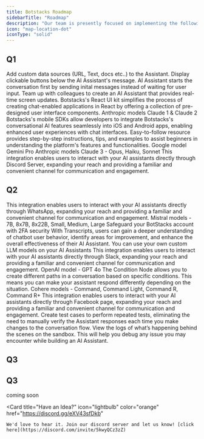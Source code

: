 ```yaml
---
title: Botstacks Roadmap
sidebarTitle: "Roadmap"
description: "Our team is presently focused on implementing the following features:"
icon: "map-location-dot"
iconType: "solid"
---
```


## Q1


<CardGroup cols={1}>

  <Card title="Custom Knowledge Base (Released)" icon="check" color="green">
    Add custom data sources (URL, Text, docs etc..) to the Assistant.
  </Card>

  <Card title="Canned Responses (Relased)" icon="check" color="green">
    Display clickable buttons below the AI Assistant's message.
  </Card>

  <Card title="Alternate Way to Start the Conversation (Released)" icon="check" color="green">
    AI Assistant starts the conversation first by sending inital messages instead of waiting for user input.
  </Card> 
  
  <Card title="AI Assistant Designer Collaboration (Relased)" icon="check" color="green">
    Team up with colleagues to create an AI Assistant that provides real-time screen updates.
  </Card>  

  <Card title="React UI Kit (Relased)" icon="check" color="green">
    Botstacks's React UI kit simplifies the process of creating chat-enabled applications in React by offering a collection of pre-designed user interface components.
  </Card>

  <Card title="Anthropic LLM Models (Relased)" icon="check" color="green">
    Anthropic models Claude 1 & Claude 2
  </Card>

  <Card title="Mobile SDKs (Relased)" icon="check" color="green">
    Botstacks's mobile SDKs allow developers to integrate Botstacks's conversational AI features seamlessly into iOS and Android apps, enabling enhanced user experiences with chat interfaces.
  </Card>

  <Card title="Guided Flow for Beginners (Relased)" icon="check" color="green">
    Easy-to-follow resource provides step-by-step instructions, tips, and examples to assist beginners in understanding the platform's features and functionalities.
  </Card>

  <Card title="Google LLM Model (Relased)" icon="check" color="green">
    Google model Gemini Pro
  </Card>

  <Card title="Anthropic LLM Models (Relased)" icon="check" color="green">
    Anthropic models Claude 3 - Opus, Haiku, Sonnet
  </Card>

  <Card title="Discord Integration (Relased)" icon="check" color="green">
    This integration enables users to interact with your AI assistants directly through Discord Server, expanding your reach and providing a familiar and convenient channel for communication and engagement.
  </Card>

</CardGroup>


## Q2


<CardGroup cols={1}>

  <Card title="WhatsApp Integration (Relased)" icon="check" color="green">
    This integration enables users to interact with your AI assistants directly through WhatsApp, expanding your reach and providing a familiar and convenient channel for communication and engagement.
  </Card>

  <Card title="Mistral LLM Models (Relased)" icon="check" color="green">
    Mistral models - 7B, 8x7B, 8x22B, Small, Medium, Large
  </Card>

  <Card title="2 Factor Authentication (Relased)" icon="check" color="green">
    Safeguard your BotStacks account with 2FA security
  </Card>

  <Card title="Transcripts (Relased)" icon="check" color="green">
    With Transcripts, users can gain a deeper understanding of chatbot user behavior, identify areas for improvement, and enhance the overall effectiveness of their AI Assistant.
  </Card>

  <Card title="Bring Your Own Models (Relased)" icon="check" color="green">
    You can use your own custom LLM models on your AI Assistants
  </Card>

  <Card title="Slack Integration (Relased)" icon="check" color="green">
    This integration enables users to interact with your AI assistants directly through Slack, expanding your reach and providing a familiar and convenient channel for communication and engagement.
  </Card>

  <Card title="OpenAI LLM Models (Relased)" icon="check" color="green">
    OpenAI model - GPT 4o
  </Card>

  <Card title="Condition Node (Relased)" icon="check" color="green">
    The Condition Node allows you to create different paths in a conversation based on specific conditions. This means you can make your assistant respond differently depending on the situation.
  </Card>

  <Card title="Cohere LLM Models (Relased)" icon="check" color="green">
    Cohere models - Command, Command Light, Command R, Command R+
  </Card>

  <Card title="Facebook Messenger Integration (Relased)" icon="check" color="green">
    This integration enables users to interact with your AI assistants directly through Facebook page, expanding your reach and providing a familiar and convenient channel for communication and engagement.
  </Card>

  <Card title="Assistant Test Suite (Relased)" icon="check" color="green">
    Create test cases to perform repeated tests, eliminating the need to manually verify the Assistant responses each time you make changes to the conversation flow.
  </Card>

  <Card title="Sandbox Tracing (Relased)" icon="check" color="green">
    View the logs of what’s happening behind the scenes on the sandbox. This will help you debug any issue you may encounter while building an AI Assistant.
  </Card>

</CardGroup>

## Q3


<CardGroup cols={1}>

  <Card title="LLM multimodal support" icon="Sparkle">
  </Card>

  <Card title="Shareable Prototype" icon="Sparkle">
  </Card>

  <Card title="Assistant analytics" icon="Sparkle">
  </Card>
  
  <Card title="Toolkit for shipping multi-platform solutions" icon="Sparkle">
  </Card> 

  <Card title="Microsoft Teams Integration" icon="Sparkle">
  </Card>

  <Card title="Vern.ai Integration" icon="Sparkle">
  </Card>

  <Card title="Salesforce Integration" icon="Sparkle">
  </Card>

  <Card title="Teams Integration" icon="Sparkle">
  </Card>

  <Card title="Webhook Integration" icon="Sparkle">
  </Card>

  <Card title="Error Tracing" icon="Sparkle">
  </Card>
  
</CardGroup>

## Q3

coming soon
<br />

<Card 
  title="Have an Idea?" 
  icon="lightbulb" 
  color="orange" 
  href="https://discord.gg/eXV43sfDkb"
  >
    We'd love to hear it. Join our discord server and let us know! [click here](https://discord.com/invite/5kwyQCz3zZ)
</Card>

